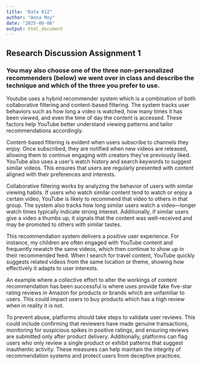 ```yaml
---
title: "Data 612"
author: "Anna Moy"
date: "2025-06-06"
output: html_document
---
```



## Research Discussion Assignment 1


### You may also choose one of the three non-personalized recommenders (below) we went over in class and describe the technique and which of the three you prefer to use.

Youtube uses a hybrid recommender system which is a combination of both collaborative filtering and content-based filtering. The system tracks user behaviors such as how long a video is watched, how many times it has been viewed, and even the time of day the content is accessed. These factors help YouTube better understand viewing patterns and tailor recommendations accordingly.

Content-based filtering is evident when users subscribe to channels they enjoy. Once subscribed, they are notified when new videos are released, allowing them to continue engaging with creators they’ve previously liked. YouTube also uses a user's watch history and search keywords to suggest similar videos. This ensures that users are regularly presented with content aligned with their preferences and interests.

Collaborative filtering works by analyzing the behavior of users with similar viewing habits. If users who watch similar content tend to watch or enjoy a certain video, YouTube is likely to recommend that video to others in that group. The system also tracks how long similar users watch a video—longer watch times typically indicate strong interest. Additionally, if similar users give a video a thumbs up, it signals that the content was well-received and may be promoted to others with similar tastes.

This recommendation system delivers a positive user experience. For instance, my children are often engaged with YouTube content and frequently rewatch the same videos, which then continue to show up in their recommended feed. When I search for travel content, YouTube quickly suggests related videos from the same location or theme, showing how effectively it adapts to user interests.

An example where a collective effort to alter the workings of content recommendation has been successful is where uses provide fake five-star rating reviews in Amazon for products or brands which are unfamiliar to users. This could impact users to buy products which has a high review when in reality it is not. 

To prevent abuse, platforms should take steps to validate user reviews. This could include confirming that reviewers have made genuine transactions, monitoring for suspicious spikes in positive ratings, and ensuring reviews are submitted only after product delivery. Additionally, platforms can flag users who only review a single product or exhibit patterns that suggest inauthentic activity. These measures can help maintain the integrity of recommendation systems and protect users from deceptive practices. 
